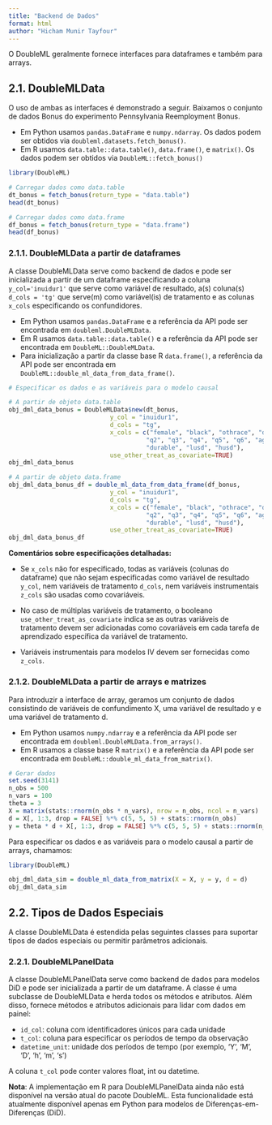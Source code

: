 ```yaml
---
title: "Backend de Dados"
format: html
author: "Hicham Munir Tayfour"
---
```


O DoubleML geralmente fornece interfaces para dataframes e também para arrays.

## 2.1. DoubleMLData

O uso de ambas as interfaces é demonstrado a seguir. Baixamos o conjunto de dados Bonus do experimento Pennsylvania Reemployment Bonus.

::: callout-note
-   Em Python usamos `pandas.DataFrame` e `numpy.ndarray`. Os dados podem ser obtidos via `doubleml.datasets.fetch_bonus()`.
-   Em R usamos `data.table::data.table()`, `data.frame()`, e `matrix()`. Os dados podem ser obtidos via `DoubleML::fetch_bonus()`
:::

```r
library(DoubleML)

# Carregar dados como data.table
dt_bonus = fetch_bonus(return_type = "data.table")
head(dt_bonus)

# Carregar dados como data.frame
df_bonus = fetch_bonus(return_type = "data.frame")
head(df_bonus)
```

### 2.1.1. DoubleMLData a partir de dataframes

A classe DoubleMLData serve como backend de dados e pode ser inicializada a partir de um dataframe especificando a coluna `y_col='inuidur1'` que serve como variável de resultado, a(s) coluna(s) `d_cols = 'tg'` que serve(m) como variável(is) de tratamento e as colunas `x_cols` especificando os confundidores.

::: callout-note
-   Em Python usamos `pandas.DataFrame` e a referência da API pode ser encontrada em `doubleml.DoubleMLData`.
-   Em R usamos `data.table::data.table()` e a referência da API pode ser encontrada em `DoubleML::DoubleMLData`.
-   Para inicialização a partir da classe base R `data.frame()`, a referência da API pode ser encontrada em `DoubleML::double_ml_data_from_data_frame()`.
:::

```r
# Especificar os dados e as variáveis para o modelo causal

# A partir de objeto data.table
obj_dml_data_bonus = DoubleMLData$new(dt_bonus,
                            y_col = "inuidur1",
                            d_cols = "tg",
                            x_cols = c("female", "black", "othrace", "dep1", "dep2",
                                      "q2", "q3", "q4", "q5", "q6", "agelt35", "agegt54",
                                      "durable", "lusd", "husd"),
                            use_other_treat_as_covariate=TRUE)
obj_dml_data_bonus

# A partir de objeto data.frame
obj_dml_data_bonus_df = double_ml_data_from_data_frame(df_bonus,
                            y_col = "inuidur1",
                            d_cols = "tg",
                            x_cols = c("female", "black", "othrace", "dep1", "dep2",
                                      "q2", "q3", "q4", "q5", "q6", "agelt35", "agegt54",
                                      "durable", "lusd", "husd"),
                            use_other_treat_as_covariate=TRUE)
obj_dml_data_bonus_df
```

**Comentários sobre especificações detalhadas:**

-   Se `x_cols` não for especificado, todas as variáveis (colunas do dataframe) que não sejam especificadas como variável de resultado `y_col`, nem variáveis de tratamento `d_cols`, nem variáveis instrumentais `z_cols` são usadas como covariáveis.

-   No caso de múltiplas variáveis de tratamento, o booleano `use_other_treat_as_covariate` indica se as outras variáveis de tratamento devem ser adicionadas como covariáveis em cada tarefa de aprendizado específica da variável de tratamento.

-   Variáveis instrumentais para modelos IV devem ser fornecidas como `z_cols`.

### 2.1.2. DoubleMLData a partir de arrays e matrizes

Para introduzir a interface de array, geramos um conjunto de dados consistindo de variáveis de confundimento X, uma variável de resultado y e uma variável de tratamento d.

::: callout-note
-   Em Python usamos `numpy.ndarray` e a referência da API pode ser encontrada em `doubleml.DoubleMLData.from_arrays()`.
-   Em R usamos a classe base R `matrix()` e a referência da API pode ser encontrada em `DoubleML::double_ml_data_from_matrix()`.
:::

```r
# Gerar dados
set.seed(3141)
n_obs = 500
n_vars = 100
theta = 3
X = matrix(stats::rnorm(n_obs * n_vars), nrow = n_obs, ncol = n_vars)
d = X[, 1:3, drop = FALSE] %*% c(5, 5, 5) + stats::rnorm(n_obs)
y = theta * d + X[, 1:3, drop = FALSE] %*% c(5, 5, 5) + stats::rnorm(n_obs)
```

Para especificar os dados e as variáveis para o modelo causal a partir de arrays, chamamos:

```r
library(DoubleML)

obj_dml_data_sim = double_ml_data_from_matrix(X = X, y = y, d = d)
obj_dml_data_sim
```

## 2.2. Tipos de Dados Especiais

A classe DoubleMLData é estendida pelas seguintes classes para suportar tipos de dados especiais ou permitir parâmetros adicionais.

### 2.2.1. DoubleMLPanelData

A classe DoubleMLPanelData serve como backend de dados para modelos DiD e pode ser inicializada a partir de um dataframe. A classe é uma subclasse de DoubleMLData e herda todos os métodos e atributos. Além disso, fornece métodos e atributos adicionais para lidar com dados em painel:

-   `id_col`: coluna com identificadores únicos para cada unidade
-   `t_col`: coluna para especificar os períodos de tempo da observação
-   `datetime_unit`: unidade dos períodos de tempo (por exemplo, 'Y', 'M', 'D', 'h', 'm', 's')

::: callout-note
A coluna `t_col` pode conter valores float, int ou datetime.
:::

::: callout-warning
**Nota**: A implementação em R para DoubleMLPanelData ainda não está disponível na versão atual do pacote DoubleML. Esta funcionalidade está atualmente disponível apenas em Python para modelos de Diferenças-em-Diferenças (DiD).
:::
